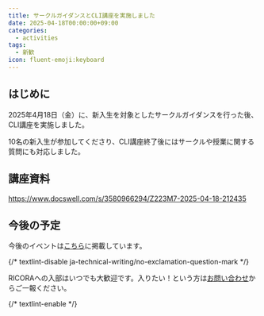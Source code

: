 ```yaml
---
title: サークルガイダンスとCLI講座を実施しました
date: 2025-04-18T00:00:00+09:00
categories:
  - activities
tags:
  - 新歓
icon: fluent-emoji:keyboard
---
```


## はじめに

2025年4月18日（金）に、新入生を対象としたサークルガイダンスを行った後、CLI講座を実施しました。

10名の新入生が参加してくださり、CLI講座終了後にはサークルや授業に関する質問にも対応しました。

## 講座資料

https://www.docswell.com/s/3580966294/Z223M7-2025-04-18-212435

## 今後の予定

今後のイベントは[こちら](https://alg.tus-ricora.com/posts/welcome-event-2025-schedule/)に掲載しています。

{/* textlint-disable ja-technical-writing/no-exclamation-question-mark */}

RICORAへの入部はいつでも大歓迎です。入りたい！という方は[お問い合わせ](/contact/)からご一報ください。

{/* textlint-enable */}
